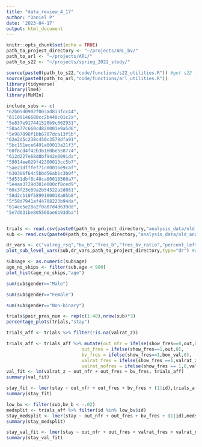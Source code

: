 ```yaml
---
title: "data_review_4_17"
author: "Daniel P"
date: '2023-04-17'
output: html_document
---
```


```r
knitr::opts_chunk$set(echo = TRUE)
path_to_project_directory <- "~/projects/ARL_bv/"
path_to_arl <- "~/projects/ARL/"
path_to_s22 <- "~/projects/spring_2022_study/"

source(paste0(path_to_s22,"code/functions/s22_utilities.R")) #get s22 functions
source(paste0(path_to_arl,"code/functions/arl_utilities.R")) 
library(tidyverse)
library(lme4)
library(MuMIn)
```

```r
include_subs <- c(
"62b05d0902f003ad813fcc44",
"61109146680cc2b440c01c2a",
"5e837e917441520b9c662931",
"58a477c660cd820001e9a5d6",
"5e987098f1bb6707dca13f5b",
"62e2d5c238c450c3579dfa91",
"5bc151ece6491a00013a21f3",
"60f6cd4f42b3b160be558774",
"612d227e68d8bf942e6091da",
"59014ee029f42300013cc5b7",
"5ae21dfffef71c0001be9caf",
"630386f64c5bbd56ab1c3b0f",
"5d531dbf8c48ca00018560a7",
"5e4aa3729d301e000cf8ced9",
"60c3f23e89a2b54322a2d861",
"58d2cb10f5899100018a05b8",
"5f58d7941af44708223b94da",
"614ee5e28a2f0a07d4d639dd",
"5e7d031be805560ae6b93dba")


trials <- read.csv(paste0(path_to_project_directory,"analysis_data/old_analysis_data/trial_level_data_all_subs_2023-05-17_13_23_36.csv")) %>% filter(id %in% include_subs) %>% filter(choice != "late")
sub <- read.csv(paste0(path_to_project_directory,"analysis_data/old_analysis_data/sub_level_data_all_subs_2023-05-17_13_23_36.csv")) %>% filter(id %in% include_subs)

```


```r
dr_vars <- c("valreg_rsq","bv_b","fres_b","fres_bv_ratio","percent_left_b1","percent_left_b2","percent_left_b3","percent_left")
plot_sub_level_vars(sub,dr_vars,path_to_project_directory,type="dr") #create and save plot grids
```

```r
sub$age <- as.numeric(sub$age)
age_no_skips <- filter(sub,age < 900)
plot_hist(age_no_skips,"age") 
```

```r
sum(sub$gender=="Male")
```

```r
sum(sub$gender=="Female")
```

```r
sum(sub$gender=="Non-binary")
```

```r
trials$pair_pres_num <- rep(c(1:48),nrow(sub)*3)
percentage_plots(trials,"stay")
```

```r
trials_aff <- trials %>% filter(!is.na(valrat_z))

trials_aff <- trials_aff %>% mutate(out_nfr = ifelse(show_fres==0,out,0),
                            out_fres = ifelse(show_fres==1,out,0),
                            bv_fres = ifelse(show_fres==1,box_val,0),
                            valrat_fres = ifelse(show_fres ==1,valrat_z,0),
                            valrat_nofres = ifelse(show_fres == 1,0,valrat_z))
val_fit <- lm(valrat_z ~ out_nfr + out_fres + bv_fres, trials_aff)
summary(val_fit)

```

```r
stay_fit <- lmer(stay ~ out_nfr + out_fres + bv_fres + (1|id),trials_aff)
summary(stay_fit)
```

```r
low_bv <- filter(sub,bv_b < -.02)
medsplit <- trials_aff %>% filter(id %in% low_bv$id)
stay_medsplit <- lmer(stay ~ out_nfr + out_fres + bv_fres + (1|id),medsplit)
summary(stay_medsplit)
```

```r
stay_val_fit <- lmer(stay ~ out_nfr + out_fres + valrat_fres + valrat_nofres + (1|id),trials_aff)
summary(stay_val_fit)
```

